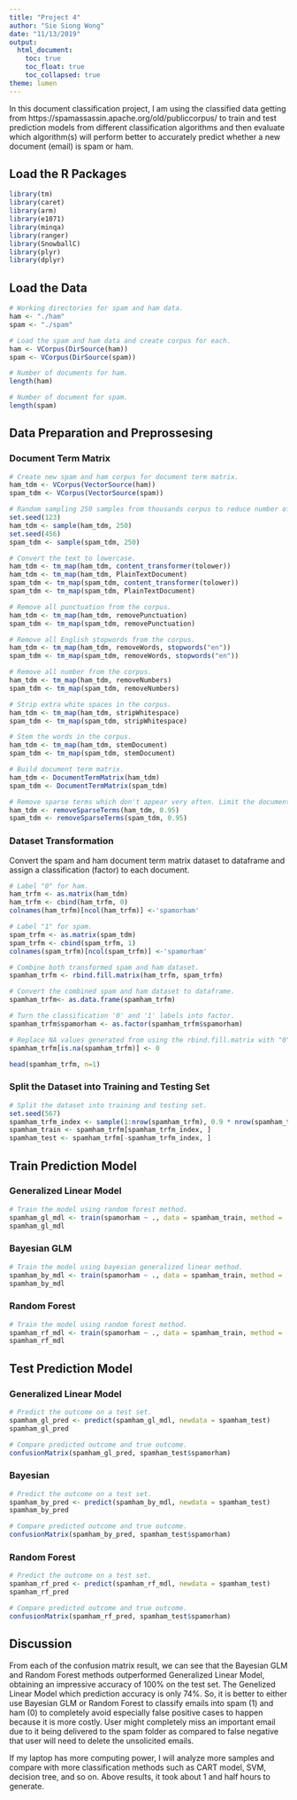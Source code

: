 ```yaml
---
title: "Project 4"
author: "Sie Siong Wong"
date: "11/13/2019"
output: 
  html_document:
    toc: true
    toc_float: true
    toc_collapsed: true
theme: lumen
---
```


In this document classification project, I am using the classified data getting from https://spamassassin.apache.org/old/publiccorpus/ to train and test prediction models from different classification algorithms and then evaluate which algorithm(s) will perform better to accurately predict whether a new document (email) is spam or ham.


## Load the R Packages

```r

library(tm)
library(caret)
library(arm)
library(e1071)
library(minqa)
library(ranger)
library(SnowballC)
library(plyr)
library(dplyr)

```

## Load the Data

```r

# Working directories for spam and ham data.
ham <- "./ham"
spam <- "./spam"

# Load the spam and ham data and create corpus for each.
ham <- VCorpus(DirSource(ham))
spam <- VCorpus(DirSource(spam))  

# Number of documents for ham.
length(ham)

# Number of document for spam.
length(spam)

```

## Data Preparation and Preprossesing

### Document Term Matrix

```r

# Create new spam and ham corpus for document term matrix.
ham_tdm <- VCorpus(VectorSource(ham))
spam_tdm <- VCorpus(VectorSource(spam))

# Random sampling 250 samples from thousands corpus to reduce number of corpus to classify due to computing power limitation on my pc.
set.seed(123)
ham_tdm <- sample(ham_tdm, 250)
set.seed(456)
spam_tdm <- sample(spam_tdm, 250)

# Convert the text to lowercase.
ham_tdm <- tm_map(ham_tdm, content_transformer(tolower))
ham_tdm <- tm_map(ham_tdm, PlainTextDocument)
spam_tdm <- tm_map(spam_tdm, content_transformer(tolower))
spam_tdm <- tm_map(spam_tdm, PlainTextDocument)

# Remove all punctuation from the corpus.
ham_tdm <- tm_map(ham_tdm, removePunctuation)
spam_tdm <- tm_map(spam_tdm, removePunctuation)

# Remove all English stopwords from the corpus.
ham_tdm <- tm_map(ham_tdm, removeWords, stopwords("en"))
spam_tdm <- tm_map(spam_tdm, removeWords, stopwords("en"))

# Remove all number from the corpus.
ham_tdm <- tm_map(ham_tdm, removeNumbers)
spam_tdm <- tm_map(spam_tdm, removeNumbers)

# Strip extra white spaces in the corpus.
ham_tdm <- tm_map(ham_tdm, stripWhitespace)
spam_tdm <- tm_map(spam_tdm, stripWhitespace)

# Stem the words in the corpus.
ham_tdm <- tm_map(ham_tdm, stemDocument)
spam_tdm <- tm_map(spam_tdm, stemDocument)

# Build document term matrix.
ham_tdm <- DocumentTermMatrix(ham_tdm)
spam_tdm <- DocumentTermMatrix(spam_tdm)

# Remove sparse terms which don't appear very often. Limit the document term matrix to contain terms appearing in at least 5% of documents.
ham_tdm <- removeSparseTerms(ham_tdm, 0.95)
spam_tdm <- removeSparseTerms(spam_tdm, 0.95)

```

### Dataset Transformation

Convert the spam and ham document term matrix dataset to dataframe and assign a classification (factor) to each document.

```r

# Label "0" for ham.
ham_trfm <- as.matrix(ham_tdm)
ham_trfm <- cbind(ham_trfm, 0)
colnames(ham_trfm)[ncol(ham_trfm)] <-'spamorham'

# Label "1" for spam.
spam_trfm <- as.matrix(spam_tdm)
spam_trfm <- cbind(spam_trfm, 1)
colnames(spam_trfm)[ncol(spam_trfm)] <-'spamorham'

# Combine both transformed spam and ham dataset.
spamham_trfm <- rbind.fill.matrix(ham_trfm, spam_trfm)

# Convert the combined spam and ham dataset to dataframe.
spamham_trfm<- as.data.frame(spamham_trfm)

# Turn the classification '0' and '1' labels into factor.
spamham_trfm$spamorham <- as.factor(spamham_trfm$spamorham)

# Replace NA values generated from using the rbind.fill.matrix with "0". The NA auto-generated because combine rows from two datasets which number of columns is different. The NA values should be 0 frequency because in fact the terms (variables) does not exist for those documents.
spamham_trfm[is.na(spamham_trfm)] <- 0

head(spamham_trfm, n=1)

```

### Split the Dataset into Training and Testing Set

```r

# Split the dataset into training and testing set.
set.seed(567)
spamham_trfm_index <- sample(1:nrow(spamham_trfm), 0.9 * nrow(spamham_trfm))
spamham_train <- spamham_trfm[spamham_trfm_index, ]
spamham_test <- spamham_trfm[-spamham_trfm_index, ]

```

## Train Prediction Model

### Generalized Linear Model

```r

# Train the model using random forest method.
spamham_gl_mdl <- train(spamorham ~ ., data = spamham_train, method = 'glm')
spamham_gl_mdl

```

### Bayesian GLM

```r

# Train the model using bayesian generalized linear method.
spamham_by_mdl <- train(spamorham ~ ., data = spamham_train, method = 'bayesglm')
spamham_by_mdl

```

### Random Forest

```r

# Train the model using random forest method.
spamham_rf_mdl <- train(spamorham ~ ., data = spamham_train, method = 'ranger')
spamham_rf_mdl

```

## Test Prediction Model

### Generalized Linear Model

```r

# Predict the outcome on a test set.
spamham_gl_pred <- predict(spamham_gl_mdl, newdata = spamham_test)
spamham_gl_pred

# Compare predicted outcome and true outcome.
confusionMatrix(spamham_gl_pred, spamham_test$spamorham)

```

### Bayesian

```r

# Predict the outcome on a test set.
spamham_by_pred <- predict(spamham_by_mdl, newdata = spamham_test)
spamham_by_pred

# Compare predicted outcome and true outcome.
confusionMatrix(spamham_by_pred, spamham_test$spamorham)

```

### Random Forest

```r

# Predict the outcome on a test set.
spamham_rf_pred <- predict(spamham_rf_mdl, newdata = spamham_test)
spamham_rf_pred

# Compare predicted outcome and true outcome.
confusionMatrix(spamham_rf_pred, spamham_test$spamorham)

```

## Discussion

From each of the confusion matrix result, we can see that the Bayesian GLM and Random Forest methods outperformed Generalized Linear Model, obtaining an impressive accuracy of 100% on the test set. The Genelized Linear Model which prediction accuracy is only 74%. So, it is better to either use Bayesian GLM or Random Forest to classify emails into spam (1) and ham (0) to completely avoid especially false positive cases to happen because it is more costly. User might completely miss an important email due to it being delivered to the spam folder as compared to false negative that user will need to delete the unsolicited emails.

If my laptop has more computing power, I will analyze more samples and compare with more classification methods such as CART model, SVM, decision tree, and so on. Above results, it took about 1 and half hours to generate.

